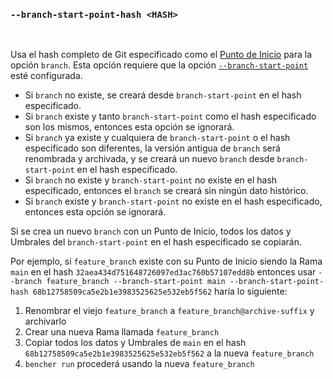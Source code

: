 ### `--branch-start-point-hash <HASH>`

<br />

Usa el hash completo de Git especificado como el [Punto de Inicio][start point] para la opción `branch`.
Esta opción requiere que la opción [`--branch-start-point`][branch start point] esté configurada.

- Si `branch` no existe, se creará desde `branch-start-point` en el hash especificado.
- Si `branch` existe y tanto `branch-start-point` como el hash especificado son los mismos,
  entonces esta opción se ignorará.
- Si `branch` ya existe y cualquiera de `branch-start-point` o el hash especificado son diferentes,
  la versión antigua de `branch` será renombrada y archivada,
  y se creará un nuevo `branch` desde `branch-start-point` en el hash especificado.
- Si `branch` no existe y `branch-start-point` no existe en el hash especificado,
  entonces el `branch` se creará sin ningún dato histórico.
- Si `branch` existe y `branch-start-point` no existe en el hash especificado,
  entonces esta opción se ignorará.

Si se crea un nuevo `branch` con un Punto de Inicio,
todos los datos y Umbrales del `branch-start-point` en el hash especificado se copiarán.

Por ejemplo, si `feature_branch` existe con su Punto de Inicio siendo la Rama `main`
en el hash `32aea434d751648726097ed3ac760b57107edd8b`
entonces usar `--branch feature_branch --branch-start-point main --branch-start-point-hash 68b12758509ca5e2b1e3983525625e532eb5f562`
haría lo siguiente:

1. Renombrar el viejo `feature_branch` a `feature_branch@archive-suffix` y archivarlo
2. Crear una nueva Rama llamada `feature_branch`
3. Copiar todos los datos y Umbrales de `main` en el hash `68b12758509ca5e2b1e3983525625e532eb5f562` a la nueva `feature_branch`
4. `bencher run` procederá usando la nueva `feature_branch`

[start point]: /es/docs/explanation/benchmarking/#start-point

[branch start point]: #--branch-start-point-branch
